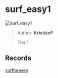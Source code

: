 
# surf_easy1

![surf_easy1](https://raw.githubusercontent.com/Sayt123/SurfMapPics/Maps-and-bonuses/csgo/surf_easy1.jpg)

> Author: **KristiánP**
>
> Tier 1

## Records

[surfheaven](https://surfheaven.eu/map/surf_easy1)
